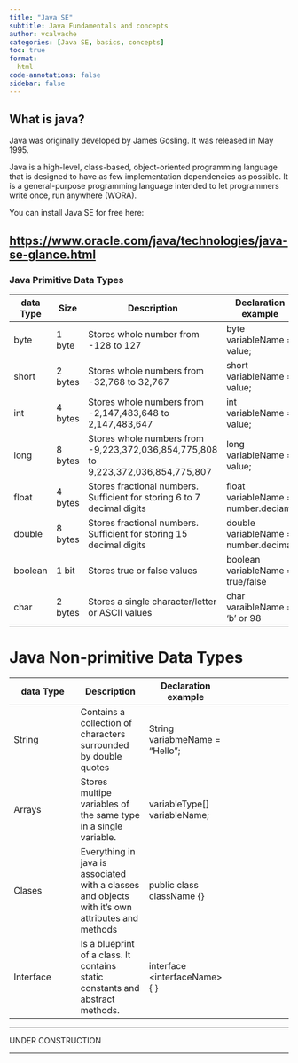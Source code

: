 ```yaml
---
title: "Java SE"
subtitle: Java Fundamentals and concepts
author: vcalvache
categories: [Java SE, basics, concepts]
toc: true
format:
  html
code-annotations: false
sidebar: false
---
```


## What is java?

Java was originally developed by James Gosling. It was released in May 1995.

Java is a high-level, class-based, object-oriented programming language that is designed to have as few implementation dependencies as possible. It is a general-purpose programming language intended to let programmers write once, run anywhere (WORA).

You can install Java SE for free here:

<a href="url">https://www.oracle.com/java/technologies/java-se-glance.html</a>
---


### Java Primitive Data Types

::: {.column-page-right}
| data Type  | Size | Description | Declaration example |
| -- | -- | -- | -- | -- |
| byte | 1 byte | Stores whole number from -128 to 127 | byte variableName = value; |
| short | 2 bytes | Stores whole numbers from -32,768 to 32,767 | short variableName = value; |
| int | 4 bytes | Stores whole numbers from -2,147,483,648 to 2,147,483,647 | int variableName = value; |
| long | 8 bytes | 	Stores whole numbers from -9,223,372,036,854,775,808 to 9,223,372,036,854,775,807 | long variableName = value;
| float | 4 bytes | 	Stores fractional numbers. Sufficient for storing 6 to 7 decimal digits | float variableName = number.deciaml |
| double | 8 bytes | Stores fractional numbers. Sufficient for storing 15 decimal digits | double variableName = number.decimal |
| boolean | 1 bit | Stores true or false values | boolean variableName = true/false |
| char | 2 bytes | 	Stores a single character/letter or ASCII values |  char varaibleName = 'b' or 98 |

:::

# Java Non-primitive Data Types

::: {.column-page-right}
| data Type | Description | Declaration example |
| -- | -- | -- | -- |
| String | Contains a collection of characters surrounded by double quotes  | String variabmeName = "Hello"; |
| Arrays | Stores multipe variables of the same type in a single variable.  | variableType[] variableName; |
| Clases | Everything in java is associated with a classes and objects with it's own attributes and methods  | public class className {} |
| Interface| Is a blueprint of a class. It contains static constants and abstract methods. | interface &lt;interfaceName>{ } |

:::
---

UNDER CONSTRUCTION

---

